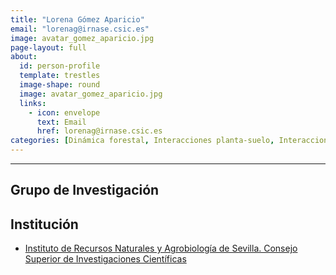 ```yaml
---
title: "Lorena Gómez Aparicio"
email: "lorenag@irnase.csic.es"  
image: avatar_gomez_aparicio.jpg
page-layout: full
about: 
  id: person-profile
  template: trestles
  image-shape: round
  image: avatar_gomez_aparicio.jpg
  links:
    - icon: envelope
      text: Email
      href: lorenag@irnase.csic.es
categories: [Dinámica forestal, Interacciones planta-suelo, Interacciones bióticas, Inventario, Modelización]
---
```

 
<hr>

:::{#person-profile}

## Grupo de Investigación


## Institución
- [Instituto de Recursos Naturales y Agrobiología de Sevilla. Consejo Superior de Investigaciones Científicas](https://www.irnas.csic.es/)

:::
